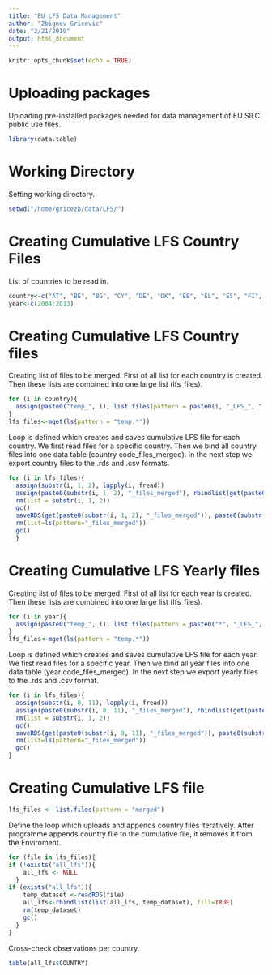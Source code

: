 ```yaml
---
title: "EU LFS Data Management"
author: "Zbignev Gricevic"
date: "2/21/2019"
output: html_document
---
```


```r
knitr::opts_chunk$set(echo = TRUE)
```
# Uploading packages

Uploading pre-installed packages needed for data management of EU SILC public use files.

```r
library(data.table)
```

# Working Directory 

Setting working directory.

```r
setwd("/home/gricezb/data/LFS/")
```

# Creating Cumulative LFS Country Files

List of countries to be read in.

```r
country<-c("AT", "BE", "BG", "CY", "DE", "DK", "EE", "EL", "ES", "FI", "FR", "HU", "IE", "IT", "LT", "LU", "LV", "MT", "NL", "PT", "RO", "SI", "SK")
year<-c(2004:2013)
```

# Creating Cumulative LFS Country files

Creating list of files to be merged. First of all list for each country is
created. Then these lists are combined into one large list (lfs_files).

```r
for (i in country){
  assign(paste0("temp_", i), list.files(pattern = paste0(i, "_LFS_", ".*")))
}
lfs_files<-mget(ls(pattern = "temp.*"))
```

Loop is defined which creates and saves cumulative LFS file for each country.
We first read files for a specific country. Then we bind all country files into
one data table (country code_files_merged). In the next step we export 
country files to the .rds and .csv formats.

```r
for (i in lfs_files){
  assign(substr(i, 1, 2), lapply(i, fread))
  assign(paste0(substr(i, 1, 2), "_files_merged"), rbindlist(get(paste0(substr(i, 1, 2))),  fill = TRUE))
  rm(list = substr(i, 1, 2))
  gc()
  saveRDS(get(paste0(substr(i, 1, 2), "_files_merged")), paste0(substr(i[1], 1, 2), "_files_merged.rds"))
  rm(list=ls(pattern="_files_merged"))
  gc()
  }
```

# Creating Cumulative LFS Yearly files

Creating list of files to be merged. First of all list for each year is
created. Then these lists are combined into one large list (lfs_files).

```r
for (i in year){
  assign(paste0("temp_", i), list.files(pattern = paste0("*", "_LFS_", i , ".*")))
}
lfs_files<-mget(ls(pattern = "temp.*"))
```

Loop is defined which creates and saves cumulative LFS file for each year.
We first read files for a specific year. Then we bind all year files into
one data table (year code_files_merged). In the next step we export 
yearly files to the .rds and .csv format.

```r
for (i in lfs_files){
  assign(substr(i, 8, 11), lapply(i, fread))
  assign(paste0(substr(i, 8, 11), "_files_merged"), rbindlist(get(paste0(substr(i, 8, 11))),  fill = TRUE))
  rm(list = substr(i, 1, 2))
  gc()
  saveRDS(get(paste0(substr(i, 8, 11), "_files_merged")), paste0(substr(i[1], 8, 11), "_files_merged.rds"))
  rm(list=ls(pattern="_files_merged"))
  gc()
}
```

# Creating Cumulative LFS file

```r
lfs_files <- list.files(pattern = "merged")
```
Define the loop which uploads and appends country files
iteratively. After programme appends country file to the 
cumulative file, it removes it from the Enviroment.

```r
for (file in lfs_files){
if (!exists("all_lfs")){
    all_lfs <- NULL
  }
if (exists("all_lfs")){
    temp_dataset <-readRDS(file)
    all_lfs<-rbindlist(list(all_lfs, temp_dataset), fill=TRUE)
    rm(temp_dataset)
    gc()
  } 
}
```
Cross-check observations per country.

```r
table(all_lfs$COUNTRY)
```

